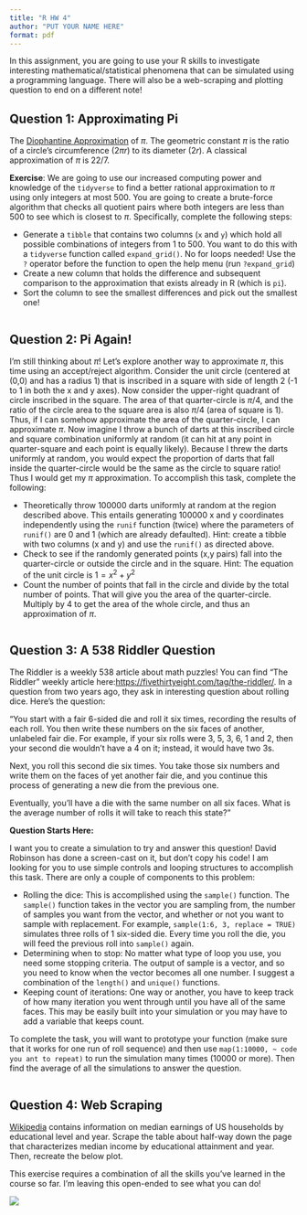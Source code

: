 ```yaml
---
title: "R HW 4"
author: "PUT YOUR NAME HERE"
format: pdf
---
```


In this assignment, you are going to use your R skills to investigate interesting mathematical/statistical phenomena that can be simulated using a programming language. There will also be a web-scraping and plotting question to end on a different note!


## Question 1: Approximating Pi

The [Diophantine Approximation](https://en.wikipedia.org/wiki/Diophantine_approximation) of $\pi$. The geometric constant $\pi$ is the ratio of a circle's circumference ($2\pi r$) to its diameter ($2r$). A classical approximation of $\pi$ is $22/7$. 

__Exercise__: We are going to use our increased computing power and knowledge of the `tidyverse` to find a better rational approximation to $\pi$ using only integers at most 500. You are going to create a brute-force algorithm that checks all quotient pairs where both integers are less than 500 to see which is closest to $\pi$. Specifically, complete the following steps:

  * Generate a `tibble` that contains two columns (`x` and `y`) which hold all possible combinations of integers from 1 to 500. You want to do this with a `tidyverse` function called `expand_grid()`. No for loops needed! Use the `?` operator before the function to open the help menu (run `?expand_grid`) 
  * Create a new column that holds the difference and subsequent comparison to the approximation that exists already in R (which is `pi`).
  * Sort the column to see the smallest differences and pick out the smallest one!
  
```r

```
  

## Question 2: Pi Again!


I'm still thinking about $\pi$! Let's explore another way to approximate $\pi$, this time using an accept/reject algorithm. Consider the unit circle (centered at (0,0) and has a radius 1) that is inscribed in a square with side of length 2 (-1 to 1 in both the x and y axes). Now consider the upper-right quadrant of circle inscribed in the square. The area of that quarter-circle is $\pi/4$, and the ratio of the circle area to the square area is also $\pi/4$ (area of square is 1). Thus, if I can somehow approximate the area of the quarter-circle, I can approximate $\pi$. Now imagine I throw a bunch of darts at this inscribed circle and square combination uniformly at random (it can hit at any point in quarter-square and each point is equally likely). Because I threw the darts uniformly at random, you would expect the proportion of darts that fall inside the quarter-circle would be the same as the circle to square ratio! Thus I would get my $\pi$ approximation. To accomplish this task, complete the following:

  * Theoretically throw 100000 darts uniformly at random at the region described above. This entails generating 100000 x and y coordinates independently using the `runif` function (twice) where the parameters of `runif()` are 0 and 1 (which are already defaulted). Hint: create a tibble with two columns (x and y) and use the `runif()` as directed above.
  * Check to see if the randomly generated points (x,y pairs) fall into the quarter-circle or outside the circle and in the square. Hint: The equation of the unit circle is $1 = x^2 + y^2$ 
  * Count the number of points that fall in the circle and divide by the total number of points. That will give you the area of the quarter-circle. Multiply by 4 to get the area of the whole circle, and thus an approximation of $\pi$.
  
  
```r

```
  
  
  
## Question 3: A 538 Riddler Question

The Riddler is a weekly 538 article about math puzzles! You can find "The Riddler" weekly article here:[https://fivethirtyeight.com/tag/the-riddler/](https://fivethirtyeight.com/tag/the-riddler/). In a question from two years ago, they ask in interesting question about rolling dice. Here's the question:

"You start with a fair 6-sided die and roll it six times, recording the results of each roll. You then write these numbers on the six faces of another, unlabeled fair die. For example, if your six rolls were 3, 5, 3, 6, 1 and 2, then your second die wouldn’t have a 4 on it; instead, it would have two 3s.

Next, you roll this second die six times. You take those six numbers and write them on the faces of yet another fair die, and you continue this process of generating a new die from the previous one.

Eventually, you’ll have a die with the same number on all six faces. What is the average number of rolls it will take to reach this state?"


__Question Starts Here:__

I want you to create a simulation to try and answer this question! David Robinson has done a screen-cast on it, but don't copy his code! I am looking for you to use simple controls and looping structures to accomplish this task. There are only a couple of components to this problem:

* Rolling the dice: This is accomplished using the `sample()` function. The `sample()` function takes in the vector you are sampling from, the number of samples you want from the vector, and whether or not you want to sample with replacement. For example, `sample(1:6, 3, replace = TRUE)` simulates three rolls of 1 six-sided die. Every time you roll the die, you will feed the previous roll into `sample()` again.
* Determining when to stop: No matter what type of loop you use, you need some stopping criteria. The output of sample is a vector, and so you need to know when the vector becomes all one number. I suggest a combination of the `length()` and `unique()` functions. 
* Keeping count of iterations: One way or another, you have to keep track of how many iteration you went through until you have all of the same faces. This may be easily built into your simulation or you may have to add a variable that keeps count. 

To complete the task, you will want to prototype your function (make sure that it works for one run of roll sequence) and then use `map(1:10000, ~ code you ant to repeat)` to run the simulation many times (10000 or more). Then find the average of all the simulations to answer the question.

```r

```

  

## Question 4: Web Scraping

[Wikipedia](https://en.wikipedia.org/wiki/Educational_attainment_in_the_United_States) contains information on median earnings of US households by educational level and year. Scrape the table about half-way down the page that characterizes median income by educational attainment and year. Then, recreate the below plot.

This exercise requires a combination of all the skills you've learned in the course so far. I'm leaving this open-ended to see what you can do!

![](plot.png)
```r

```

